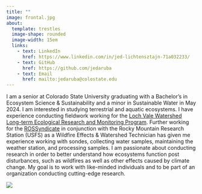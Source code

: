 ```yaml
---
title: ""
image: frontal.jpg
about: 
  template: trestles
  image-shape: rounded
  image-width: 15em
  links:
    - text: LinkedIn
      href: https://www.linkedin.com/in/jed-lichtensztajn-71a032233/
    - text: GitHub
      href: https://github.com/jedaruba
    - text: Email
      href: mailto:jedaruba@colostate.edu
---
```


I am a senior at Colorado State University graduating with a Bachelor's in Ecosystem Science & Sustainability and a minor in Sustainable Water in May 2024. I am interested in studying terrestrial and aquatic ecosystems. I have experience conducting fieldwork working for the [Loch Vale Watershed Long-term Ecological Research and Monitoring Program](https://www2.nrel.colostate.edu/projects/lvws/). Further working for the [ROSSyndicate](https://rossyndicate.com/) in conjunction with the Rocky Mountain Research Station (USFS) as a Wildfire Effects & Watershed Technician has given me experience working with sondes, collecting water samples, maintaining the weather station, and processing samples. I am passionate about conducting research in order to better understand how ecosystems function post disturbances, such as wildfires as well as other effects caused by climate change. My goal is to work with like-minded individuals and to be part of an organization conducting cutting-edge research.

![](gallery/LV15.jpg)
